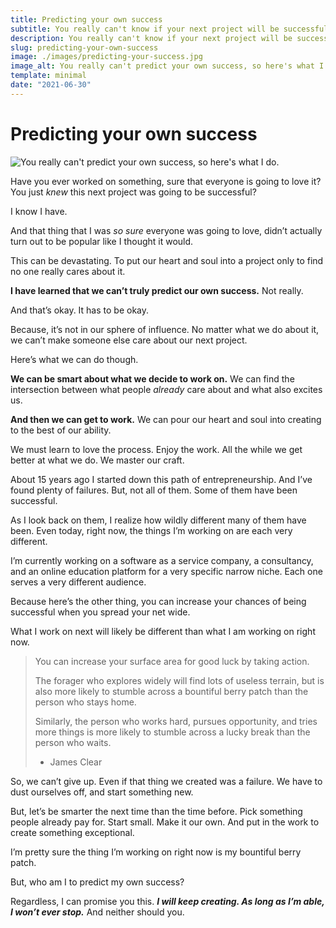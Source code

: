 ```yaml
---
title: Predicting your own success
subtitle: You really can't know if your next project will be successful, so here's what I do.
description: You really can't know if your next project will be successful, so here's what I do.
slug: predicting-your-own-success
image: ./images/predicting-your-success.jpg
image_alt: You really can't predict your own success, so here's what I do.
template: minimal
date: "2021-06-30"
---
```



# Predicting your own success

![You really can't predict your own success, so here's what I do.](./images/predicting-your-success.jpg)

Have you ever worked on something, sure that everyone is going to love it? You just _knew_ this next project was going to be successful?

I know I have.

And that thing that I was _so sure_ everyone was going to love, didn’t actually turn out to be popular like I thought it would.

This can be devastating. To put our heart and soul into a project only to find no one really cares about it.

**I have learned that we can’t truly predict our own success.** Not really.

And that’s okay. It has to be okay.

Because, it’s not in our sphere of influence. No matter what we do about it, we can’t make someone else care about our next project.

Here’s what we can do though.

**We can be smart about what we decide to work on.** We can find the intersection between what people _already_ care about and what also excites us.

**And then we can get to work.** We can pour our heart and soul into creating to the best of our ability.

We must learn to love the process. Enjoy the work. All the while we get better at what we do. We master our craft.

About 15 years ago I started down this path of entrepreneurship. And I’ve found plenty of failures. But, not all of them. Some of them have been successful.

As I look back on them, I realize how wildly different many of them have been. Even today, right now, the things I’m working on are each very different.

I’m currently working on a software as a service company, a consultancy, and an online education platform for a very specific narrow niche. Each one serves a very different audience.

Because here’s the other thing, you can increase your chances of being successful when you spread your net wide.

What I work on next will likely be different than what I am working on right now.

> You can increase your surface area for good luck by taking action.
>
> The forager who explores widely will find lots of useless terrain, but is also more likely to stumble across a bountiful berry patch than the person who stays home.
>
> Similarly, the person who works hard, pursues opportunity, and tries more things is more likely to stumble across a lucky break than the person who waits.
>
> - James Clear

So, we can’t give up. Even if that thing we created was a failure. We have to dust ourselves off, and start something new.

But, let’s be smarter the next time than the time before. Pick something people already pay for. Start small. Make it our own. And put in the work to create something exceptional.

I’m pretty sure the thing I’m working on right now is my bountiful berry patch.

But, who am I to predict my own success?

Regardless, I can promise you this. _**I will keep creating. As long as I’m able, I won’t ever stop.**_ And neither should you.
